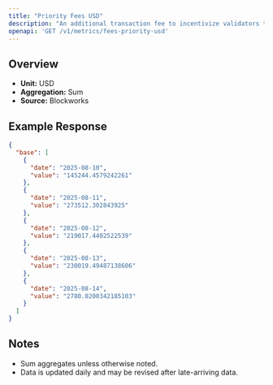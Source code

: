 ```yaml
---
title: "Priority Fees USD"
description: "An additional transaction fee to incentivize validators to prioritize and execute transactions."
openapi: 'GET /v1/metrics/fees-priority-usd'
---
```


## Overview

- **Unit:** USD
- **Aggregation:** Sum
- **Source:** Blockworks



## Example Response

```json
{
  "base": [
    {
      "date": "2025-08-10",
      "value": "145244.4579242261"
    },
    {
      "date": "2025-08-11",
      "value": "273512.302843925"
    },
    {
      "date": "2025-08-12",
      "value": "219017.4402522539"
    },
    {
      "date": "2025-08-13",
      "value": "230019.49487138606"
    },
    {
      "date": "2025-08-14",
      "value": "2780.0200342185103"
    }
  ]
}
```

## Notes
- Sum aggregates unless otherwise noted.
- Data is updated daily and may be revised after late-arriving data.
